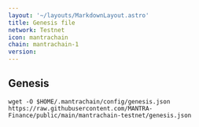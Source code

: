 ```yaml
---
layout: '~/layouts/MarkdownLayout.astro'
title: Genesis file
network: Testnet
icon: mantrachain
chain: mantrachain-1
version: 
---
```

## Genesis 

```
wget -O $HOME/.mantrachain/config/genesis.json https://raw.githubusercontent.com/MANTRA-Finance/public/main/mantrachain-testnet/genesis.json
```
